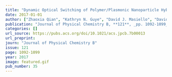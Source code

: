 ```yaml
---
title: "Dynamic Optical Switching of Polymer/Plasmonic Nanoparticle Hybrids with Sparse Loading"
date: 2017-01-01
author: ["Zhaoxia Qian", "Kathryn N. Guye", "David J. Masiello", "David S. Ginger"]
publication: "Journal of Physical Chemistry B, **121**, _pp. 1092-1099_ (2017)."
categories: []
url_source: https://pubs.acs.org/doi/10.1021/acs.jpcb.7b00013
url_preprint: 
journ: "Journal of Physical Chemistry B"
issue: 121
page: 1092-1099
year: 2017
image: featured.gif
pub_number: 35
---
```

